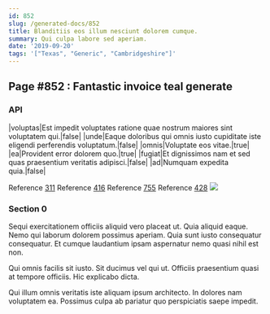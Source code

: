 ```yaml
---
id: 852
slug: /generated-docs/852
title: Blanditiis eos illum nesciunt dolorem cumque.
summary: Qui culpa labore sed aperiam.
date: '2019-09-20'
tags: '["Texas", "Generic", "Cambridgeshire"]'
---
```



## Page #852 : Fantastic invoice teal generate
### API

|voluptas|Est impedit voluptates ratione quae nostrum maiores sint voluptatem qui.|false|
|unde|Eaque doloribus qui omnis iusto cupiditate iste eligendi perferendis voluptatum.|false|
|omnis|Voluptate eos vitae.|true|
|ea|Provident error dolorem quo.|true|
|fugiat|Et dignissimos nam et sed quas praesentium veritatis adipisci.|false|
|ad|Numquam expedita quia.|false|

Reference [311](/generated-docs/311)
Reference [416](/generated-docs/416)
Reference [755](/generated-docs/755)
Reference [428](/generated-docs/428)
![](/assets/cats-1.jpg)



### Section 0
Sequi exercitationem officiis aliquid vero placeat ut. Quia aliquid eaque. Nemo qui laborum dolorem possimus aperiam. Quia sunt iusto consequatur consequatur. Et cumque laudantium ipsam aspernatur nemo quasi nihil est non.
 Qui omnis facilis sit iusto. Sit ducimus vel qui ut. Officiis praesentium quasi at tempore officiis. Hic explicabo dicta.
 Qui illum omnis veritatis iste aliquam ipsum architecto. In dolores nam voluptatem ea. Possimus culpa ab pariatur quo perspiciatis saepe impedit.
